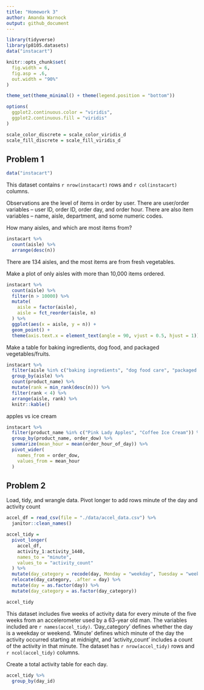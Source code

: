 ```yaml
---
title: "Homework 3"
author: Amanda Warnock
output: github_document
---
```




```r
library(tidyverse)
library(p8105.datasets)
data("instacart")

knitr::opts_chunk$set(
  fig.width = 6,
  fig.asp = .6,
  out.width = "90%"
)

theme_set(theme_minimal() + theme(legend.position = "bottom"))

options(
  ggplot2.continuous.color = "viridis",
  ggplot2.continuous.fill = "viridis"
)

scale_color_discrete = scale_color_viridis_d
scale_fill_discrete = scale_fill_viridis_d
```


## Problem 1

```r
data("instacart")
```

This dataset contains `r nrow(instacart)` rows and `r col(instacart)` columns. 

Observations are the level of items in order by user. There are user/order variables -- user ID, order ID, order day, and order hour. There are also item variables -- name, aisle, department, and some numeric codes. 

How many aisles, and which are most items from?

```r
instacart %>% 
  count(aisle) %>% 
  arrange(desc(n))
```

There are 134 aisles, and the most items are from fresh vegetables. 


Make a plot of only aisles with more than 10,000 items ordered. 

```r
instacart %>% 
  count(aisle) %>% 
  filter(n > 10000) %>% 
  mutate(
    aisle = factor(aisle), 
    aisle = fct_reorder(aisle, n)
  ) %>% 
  ggplot(aes(x = aisle, y = n)) +
  geom_point() +
  theme(axis.text.x = element_text(angle = 90, vjust = 0.5, hjust = 1))
```


Make a table for baking ingredients, dog food, and packaged vegetables/fruits.

```r
instacart %>% 
  filter(aisle %in% c("baking ingredients", "dog food care", "packaged vegetables fruits")) %>% 
  group_by(aisle) %>% 
  count(product_name) %>% 
  mutate(rank = min_rank(desc(n))) %>% 
  filter(rank < 4) %>% 
  arrange(aisle, rank) %>% 
  knitr::kable()
```

apples vs ice cream

```r
instacart %>% 
  filter(product_name %in% c("Pink Lady Apples", "Coffee Ice Cream")) %>% 
  group_by(product_name, order_dow) %>% 
  summarize(mean_hour = mean(order_hour_of_day)) %>% 
  pivot_wider(
    names_from = order_dow,
    values_from = mean_hour
  )
```


## Problem 2

Load, tidy, and wrangle data. Pivot longer to add rows minute of the day and activity count

```r
accel_df = read_csv(file = "./data/accel_data.csv") %>% 
  janitor::clean_names()

accel_tidy = 
  pivot_longer(
    accel_df,
    activity_1:activity_1440,
    names_to = "minute",
    values_to = "activity_count"
  ) %>% 
  mutate(day_category = recode(day, Monday = "weekday", Tuesday = "weekday", Wednesday = "weekday", Thursday = "weekday", Friday = "weekday", Saturday = "weekend", Sunday = "weekend")) %>% 
  relocate(day_category, .after = day) %>% 
  mutate(day = as.factor(day)) %>% 
  mutate(day_category = as.factor(day_category)) 

accel_tidy
```

This dataset includes five weeks of activity data for every minute of the five weeks from an accelerometer used by a 63-year old man. The variables included are `r names(accel_tidy)`. 'Day_category' defines whether the day is a weekday or weekend. 'Minute' defines which minute of the day the activity occurred starting at midnight, and 'activity_count' includes a count of the activity in that minute. The dataset has `r nrow(accel_tidy)` rows and `r ncol(accel_tidy)` columns.


Create a total activity table for each day.

```r
accel_tidy %>% 
  group_by(day_id) 
```

